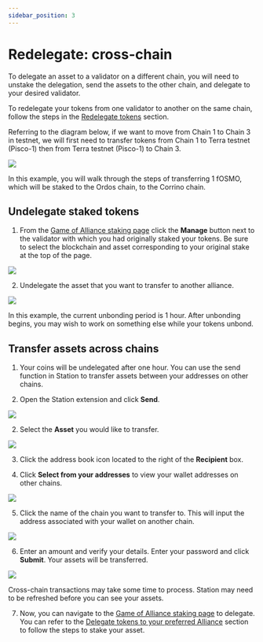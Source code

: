 ```yaml
---
sidebar_position: 3
---
```



#  Redelegate: cross-chain

To delegate an asset to a validator on a different chain, you will need to unstake the delegation, send the assets to the other chain, and delegate to your desired validator. 

<Admonition type="info" icon="ℹ️" title="Redelegating on the same chain">

To redelegate your tokens from one validator to another on the same chain, follow the steps in the [Redelegate tokens](./redelegate.mdx) section.

</Admonition>

Referring to the diagram below, if we want to move from Chain 1 to Chain 3 in testnet, we will first need to transfer tokens from Chain 1 to Terra testnet (Pisco-1) then from Terra testnet (Pisco-1) to Chain 3.

<img className="readme-img-sm" src="/img/user-guide/restaking.png" />


In this example, you will walk through the steps of transferring 1 fOSMO, which will be staked to the Ordos chain, to the Corrino chain.

## Undelegate staked tokens

1. From the [Game of Alliance staking page](https://game-of-alliance.pages.dev/staking) click the **Manage** button next to the validator with which you had originally staked your tokens. Be sure to select the blockchain and asset corresponding to your original stake at the top of the page.

<img className="readme-img-md" src="/img/user-guide/manage_undelegate.png" />

2. Undelegate the asset that you want to transfer to another alliance.

<img className="readme-img-sm" src="/img/user-guide/undelegate.png" />

<Admonition type="info" icon="ℹ️" title="Unbonding period">

In this example, the current unbonding period is 1 hour. After unbonding begins, you may wish to work on something else while your tokens unbond.

</Admonition>

## Transfer assets across chains

1. Your coins will be undelegated after one hour.  You can use the send function in Station to transfer assets between your addresses on other chains. 

1. Open the Station extension and click **Send**.

<img className="readme-img-sm" src="/img/transfer/1-send.png" />

2. Select the **Asset** you would like to transfer. 

<img className="readme-img-sm" src="/img/transfer/2-send.png" />

3. Click the address book icon located to the right of the **Recipient** box. 

4. Click **Select from your addresses** to view your wallet addresses on other chains. 

<img className="readme-img-sm" src="/img/transfer/3-address.png"/>

5. Click the name of the chain you want to transfer to. This will input the address associated with your wallet on another chain. 

<img className="readme-img-sm" src="/img/transfer/4-chain.png"/>

6. Enter an amount and verify your details. Enter your password and click **Submit**. Your assets will be transferred. 

<img className="readme-img-sm" src="/img/transfer/5-amount.png"/>

<Admonition type="info" icon="ℹ️" title="Wait time">

Cross-chain transactions may take some time to process. Station may need to be refreshed before you can see your assets. 

</Admonition>

7. Now, you can navigate to the [Game of Alliance staking page](https://game-of-alliance.pages.dev/staking) to delegate. You can refer to the [Delegate tokens to your preferred Alliance](./get-started.mdx#delegate-tokens-to-your-preferred-alliance) section to follow the steps to stake your asset.
